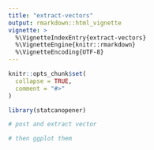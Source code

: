 ```yaml
---
title: "extract-vectors"
output: rmarkdown::html_vignette
vignette: >
  %\VignetteIndexEntry{extract-vectors}
  %\VignetteEngine{knitr::rmarkdown}
  %\VignetteEncoding{UTF-8}
---
```


```r
knitr::opts_chunk$set(
  collapse = TRUE,
  comment = "#>"
)
```

```r
library(statcanopener)

# post and extract vector

# then ggplot them

```
